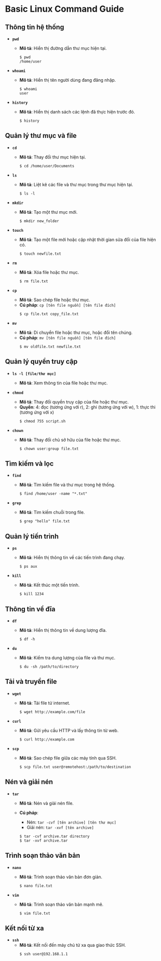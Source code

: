 # Basic Linux Command Guide

## Thông tin hệ thống
- **`pwd`**
  - **Mô tả**: Hiển thị đường dẫn thư mục hiện tại.
    ```copy
    $ pwd
    /home/user
    ```

- **`whoami`**
  - **Mô tả**: Hiển thị tên người dùng đang đăng nhập.
    ```copy
    $ whoami
    user
    ```

- **`history`**
  - **Mô tả**: Hiển thị danh sách các lệnh đã thực hiện trước đó.
    ```copy
    $ history
    ```

## Quản lý thư mục và file
- **`cd`**
  - **Mô tả**: Thay đổi thư mục hiện tại.
    ```copy
    $ cd /home/user/Documents
    ```

- **`ls`**
  - **Mô tả**: Liệt kê các file và thư mục trong thư mục hiện tại.
    ```copy
    $ ls -l
    ```

- **`mkdir`**
  - **Mô tả**: Tạo một thư mục mới.
    ```copy
    $ mkdir new_folder
    ```

- **`touch`**
  - **Mô tả**: Tạo một file mới hoặc cập nhật thời gian sửa đổi của file hiện có.
    ```copy
    $ touch newfile.txt
    ```

- **`rm`**
  - **Mô tả**: Xóa file hoặc thư mục.
    ```copy
    $ rm file.txt
    ```

- **`cp`**
  - **Mô tả**: Sao chép file hoặc thư mục.
  - **Cú pháp**: `cp [tên file nguồn] [tên file đích]`
    ```copy
    $ cp file.txt copy_file.txt
    ```

- **`mv`**
  - **Mô tả**: Di chuyển file hoặc thư mục, hoặc đổi tên chúng.
  - **Cú pháp**: `mv [tên file nguồn] [tên file đích]`
    ```copy
    $ mv oldfile.txt newfile.txt
    ```

## Quản lý quyền truy cập

- **`ls -l [file/thư mục]`**
  - **Mô tả**: Xem thông tin của file hoặc thư mục.

- **`chmod`**
  - **Mô tả**: Thay đổi quyền truy cập của file hoặc thư mục.
  - **Quyền**: 4: đọc (tương ứng với r), 2: ghi (tương ứng với w), 1: thực thi (tương ứng với x)
    ```copy
    $ chmod 755 script.sh
    ```

- **`chown`**
  - **Mô tả**: Thay đổi chủ sở hữu của file hoặc thư mục.
    ```copy
    $ chown user:group file.txt
    ```

## Tìm kiếm và lọc
- **`find`**
  - **Mô tả**: Tìm kiếm file và thư mục trong hệ thống.
    ```copy
    $ find /home/user -name "*.txt"
    ```

- **`grep`**
  - **Mô tả**: Tìm kiếm chuỗi trong file.
    ```copy
    $ grep "hello" file.txt
    ```

## Quản lý tiến trình
- **`ps`**
  - **Mô tả**: Hiển thị thông tin về các tiến trình đang chạy.
    ```copy
    $ ps aux
    ```

- **`kill`**
  - **Mô tả**: Kết thúc một tiến trình.
    ```copy
    $ kill 1234
    ```

## Thông tin về đĩa
- **`df`**
  - **Mô tả**: Hiển thị thông tin về dung lượng đĩa.
    ```copy
    $ df -h
    ```

- **`du`**
  - **Mô tả**: Kiểm tra dung lượng của file và thư mục.
    ```copy
    $ du -sh /path/to/directory
    ```

## Tải và truyền file
- **`wget`**
  - **Mô tả**: Tải file từ internet.
    ```copy
    $ wget http://example.com/file
    ```

- **`curl`**
  - **Mô tả**: Gửi yêu cầu HTTP và lấy thông tin từ web.
    ```copy
    $ curl http://example.com
    ```

- **`scp`**
  - **Mô tả**: Sao chép file giữa các máy tính qua SSH.
    ```copy
    $ scp file.txt user@remotehost:/path/to/destination
    ```

## Nén và giải nén
- **`tar`**
  - **Mô tả**: Nén và giải nén file.
  - **Cú pháp**: 
    - Nén: `tar -cvf [tên archive] [tên thư mục]`
    - Giải nén: `tar -xvf [tên archive]`

    ```copy
    $ tar -cvf archive.tar directory
    $ tar -xvf archive.tar
    ```

## Trình soạn thảo văn bản
- **`nano`**
  - **Mô tả**: Trình soạn thảo văn bản đơn giản.
    ```copy
    $ nano file.txt
    ```

- **`vim`**
  - **Mô tả**: Trình soạn thảo văn bản mạnh mẽ.
    ```copy
    $ vim file.txt
    ```

## Kết nối từ xa
- **`ssh`**
  - **Mô tả**: Kết nối đến máy chủ từ xa qua giao thức SSH.
    ```copy
    $ ssh user@192.168.1.1
    ```
